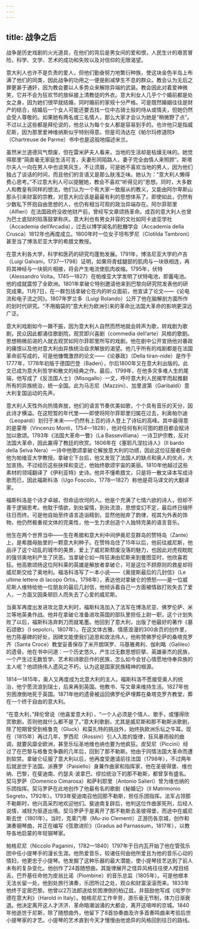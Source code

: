 ```yaml
---
---
---
```

title: 战争之后
---




战争是历史戏剧的火光道具，在他们的背后是男女间的爱和恨，人民生计的艰苦冒险，科学、文学、艺术的成功和失败以及对信仰的无限渴望。

意大利人也许不是负责的爱人，但他们勤奋努力地繁衍种族，使这块金色半岛上布满了他们的同类，因此战争的功用之一便是削减孳生不息的群众。教会认为无后之罪更甚于通奸，因为教会要以人多势众来解除异端的武装。教会因此对着爱神微笑，它并不会为狂欢节的放纵披上清教徒的外衣。意大利女人几乎个个婚前都是处女之身，因为她们很早就结婚，同时婚前的家规十分严格。可是既然婚姻往往是财产的结合，结婚后一个女人可能还要去找一位中古骑士般的侍从或情夫，但她仍然会受人尊敬的。如果她有两名或三名情人，那么大家才会认为她是“稍微野了点”。不过以上这些都是拜伦说的，他总认为每个女人都是容易到手的。也许他只是指威尼斯，因为那里爱神维纳斯似乎特别得意。但是司汤达在《帕尔玛修道院》（Chartreuse de Parme）书中也是这般地描述米兰。

虽然米兰道德风气颓废，但在雷米萨夫人看来，当地的生活却是枯燥无味的。她觉得那里“简直毫无家庭生活可言，夫妻形同陌路人，妻子完全由情人来照顾”。斯塔尔夫人一向在男人中也谈笑风生，不让须眉，可是她不喜欢当地的男人，因为他们独占了谈话的时间，而且他们的言语又是那么肤浅乏味。她认为：“意大利人懒得费心思考。”不过意大利人可以提醒她，教会不喜欢“听得见的”思想。同时，大多数人和教皇有同样的想法，他们认为一个有大家一致服从的教义，又能由阿尔卑斯山那头引来财富的宗教，对意大利应该是最最有利的思想体系了。即使如此，仍然有少数私下怀抱自由思想的人，也仍有相当可观的政治异端存在。阿尔菲耶里（Alfieri）在法国政府没收他财产前，曾经写文章颂扬革命。成百的意大利人也曾为巴士底狱的陷落鼓掌称庆。意大利也有男女并容的文社如阿卡迪亚学社（Accademia dell’Arcadia），过去以博学闻名的秕糠学会（Accademia della Crusca）1812年也再度成立。1800年时一位女子坦布罗尼（Clotilda Tambroni）甚至当了博洛尼亚大学的希腊文教授。

在意大利各大学，科学和医药的研究均蓬勃发展。1791年，博洛尼亚大学的卢吉（Luigi Galvani，1737—1798）证明，如果将青蛙腿部的肌肉与一块铁相连，再将其神经与一块铜片相接，将会产生电流使肌肉收缩。1795年，伏特（Alessandro Volta，1745—1827）在帕维亚大学发明了伏特电池，即蓄电池。他的成就震惊了全欧洲。1801年拿破仑特别邀请他来到巴黎向研究院发表他的研究成果。11月7日，在一群包括拿破仑在内的听众面前，他宣读了论文——《论电流和电子流之同》。1807年罗兰多（Luigi Rolando）公开了他在脑解剖方面所作的划时代研究。“不用脑袋的”意大利为欧洲引来的革命比法国大革命的影响更深远广泛。

意大利戏剧如今一蹶不振，因为意大利人自然而然地就会转声为歌，转戏剧为歌剧，民众因此都涌往歌剧院，观赏即兴喜剧（commedia dell’arte）风格的歌剧。思想稍微前进的人就去观赏如阿尔菲耶里所写的戏剧。他在剧中公开宣扬他对暴政的痛恨以及他对意大利由异族统治自求解放的渴望。他几乎所有的戏剧都是在法国革命前写成的，可是他慷慨激昂的论文——《论暴政》（Della tiran-nide）是作于1777年，1778年初版于德国巴登（Baden），尔后1800年又在意大利出版的。此文已成为意大利哲学和散文的经典之作。最后，1799年，在他多灾多难人生的尾端，他写成了《反法国人士》（Misogallo）一文，呼吁意大利人民揭竿而起推翻所有的异族统治，统一全国。此为马志尼（Mazzini）、加里波第（Garibaldi）意大利复国运动的先声。

意大利人天性外向热情奔放，他们的语言节奏优美如歌，个个具有音乐的天分，因此诗才横溢。在这短暂的年代里——即使将阿尔菲耶里归属在过去，利奥帕尔迪（Leopardi）划归于未来——仍然有上百的诗人登上了诗坛的高峰。其中最得意的是蒙蒂（Vincenzo Monti，1754—1828），他对任何有利可图的题目都会赋诗加以歌颂。1793年《法国大革命一瞥》（La Bassevilliana）一诗卫护宗教，反对法国大革命，因此赢得了教廷的欣赏。1806年在《塞耶凡涅拉诗人》（Il bardo della Selva Nera）一诗中他歌颂拿破仑解放意大利的功绩，因此这位征服者任命他为帕维亚大学教授。拿破仑下台后，他又发现了法国人的缺点和奥人的优点，大加宣扬。不过经历这些抉择和变迁，他始终歌颂宇宙的美丽。1810年他越过这些素材的领域翻译了《伊利亚特》史诗。他并不懂希腊文，只是将一散文译本写成诗歌而已，因此福斯科洛（Ugo Foscolo，1778—1827）称他是荷马译文的大翻译家。

福斯科洛是个诗才卓越，但命运坎坷的人。他是个充满了七情六欲的诗人，但却不善于逻辑思考。他耽于情欲，到处留情，到处流浪，思想变幻不定，最后终日缅怀往日而终。可是他自始至终语言造诣精到，显然他抛弃了韵律，视其为外表的饰物，他仍然极重视文体的完美性，他一生力求创造个人独特完美的语言音乐。

他生在两个世界当中——生在希腊和意大利中间伊奥尼亚群岛的赞特岛（Zante）上，是希腊母胎里的一颗意大利种子。在赞特岛住了15年以后，他前往威尼斯，他品评了这个动乱的城市的美景，爱上了威尼斯颓废没落的魅力，也因此对虎视眈眈的强邻奥地利产生了厌恶。当拿破仑如一阵狂涛由尼斯来到曼图亚时，他欣喜若狂。他高歌颂扬这位阿科莱的英雄是解放者拿破仑，可是这位不顾原则的救星却将威尼斯交给了奥地利。福洛科洛写了一本小说——《奥提斯最后的几封信》（Le ultime lettere di Iacopo Ortis，1798年），表达他对拿破仑的愤怒——是一位威尼斯人维特给他一位朋友的最后几封信，他倾诉着自己一方面被情敌打败失去了爱人，一方面又因条顿巨人而失去了心爱的威尼斯。

当奥军再度出发进攻北意大利时，福斯科洛加入了法军在博洛尼亚、佛罗伦萨、米兰等地英勇作战。他并在拿破仑准备进攻英国的部队里担任上尉一职，这个计划失败了以后，福斯科洛弃刺刀而就笔墨。他回到了意大利，出版了他最好的著作《墓石颂歌》（I sepolcri，1807年）。在这文体古雅、情感浪漫的300余页的创作里，他力陈墓碑的好处，因碑文能使我们追思和效法伟人，他称赞佛罗伦萨的桑塔克罗齐（Santa Croce）教堂妥善保存了米开朗琪罗、马基雅弗利、伽利略（Galileo）的遗骨。他在书中问道：一个历史悠久，产生过无数思想巨擘、英雄豪杰的民族，一个产生过无数哲学、艺术和诗歌巨作的民族，怎么如今会甘心情愿地侍奉异族的主人呢？他颂扬伟人遗风之不朽，认为这是国家民族精神的根源。

1814—1815年，奥人又再度成为北意大利的主人。福斯科洛不愿接受奥人的统治，他宁愿流浪到瑞士，后来再到英国。他教书、写文章来维持生活。1827年他穷困潦倒地死于英国。1871年他的遗骨被运回佛罗伦萨埋葬在桑塔克罗齐教堂，葬在一个终于自由的意大利。

“在意大利，”拜伦曾说（他喜爱意大利），“一个人必须是个情人、歌手，或懂得欣赏歌剧，否则他就什么都不是了。”意大利歌剧，尤其是威尼斯和那不勒斯派歌剧，除了短期曾受到格鲁克（Gluck）和莫扎特的挑战外，始终执欧洲乐坛之牛耳。现在（1815年）再过几年，罗西尼（Rossini）引人入胜的旋律，狂风暴雨般的曲调，就要风靡全欧洲，甚至乐坛圣地维也纳也要为他疯狂。皮契尼（Piccini）经过了在巴黎与格鲁克争霸的几年后，回到了那不勒斯。他由于同情法国大革命而遭到软禁。拿破仑征服了意大利以后，他再度受邀请前往法国（1798年），不过两年后就逝世于法国。派赛罗（Paisiello）身兼作曲家和指挥家，他在圣彼得堡、维也纳、巴黎，在斐迪南、约瑟夫·波拿巴、缪拉统治下的那不勒斯，都曾享有盛名。契马罗萨（Domenico Cimarosa）和萨利耶里（Antonio Salieri）曾为维也纳的乐团指挥。契马罗萨在此地创作了他最有名的歌剧《秘婚记》（Il Matrimonio Segreto，1792年）。1793年斐迪南召他回那不勒斯，担任乐团指挥。法军占领那不勒斯时，他兴高采烈地欢迎他们。斐迪南复辟后，他判这位作曲家死刑，后经人说情，减轻为驱逐出境。契马罗萨于是离开了那不勒斯去圣彼得堡，而途中在威尼斯去世（1801年）。当时，克莱门蒂（Mu-zio Clementi）正游历各京城，创作和演奏钢琴曲，并正在编写《弦歌进阶》（Gradus ad Parnassum，1817年），以教导各地启蒙的年轻钢琴家。

帕格尼尼（Niccolo Paganini，1782—1840）1797年于日内瓦开始了他在管弦乐团中任小提琴手的漫长生涯。他热爱音乐，较诸任何由他所爱且为他的音乐心动的情妇，他更忠于小提琴。他发掘了这种乐器的最大潜能，使小提琴技艺达到了前人未有的复杂变化。他创作了24首随想曲，其旋律展开之怪异风格往往使人瞠目结舌。巴乔基任命他为皮翁比诺（Piombine）的音乐总监（1805年）。可是他根本无法长留一处，他到处旅行演奏，乐团所过之处，观众和财富滚滚而来。1833年他终于定居巴黎。他曾以2万法郎送给贫困潦倒的柏辽兹，并鼓励他写成《哈罗尔德在意大利》（Harold in Italy）。帕格尼尼工作辛劳，游乐毫无节制，体力日渐衰退。他决定离开这人才济济、革命暗潮汹涌的大都会，离开这喧哗的京城。1840年他逝世于尼斯，除了随想曲外，他留下了8首协奏曲及许多首奏鸣曲来考验后世小提琴家的才艺。小提琴的艺术直到今天才慢慢由他诡异的风格回到往日的路线。